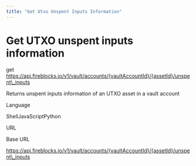 ```yaml
---
title: "Get Utxo Unspent Inputs Information"
---
```

  
  # Get UTXO unspent inputs information

get https://api.fireblocks.io/v1/vault/accounts/{vaultAccountId}/{assetId}/unspent\_inputs

Returns unspent inputs information of an UTXO asset in a vault account

Language

ShellJavaScriptPython

URL

Base URL

https://api.fireblocks.io/v1/vault/accounts/{vaultAccountId}/{assetId}/unspent\_inputs